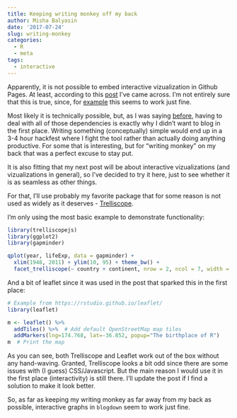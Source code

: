 ```yaml
---
title: Keeping writing monkey off my back
author: Misha Balyasin
date: '2017-07-24'
slug: writing-monkey
categories:
  - R
  - meta
tags:
  - interactive
---
```


Apparently, it is not possible to embed interactive vizualization in Github Pages. At least, according to this [post](https://randomjohn.github.io/r-maps-with-leaflet/) I've came across. I'm not entirely sure that this is true, since, for [example](http://hafen.github.io/trelliscopejs-demo/housing/) this seems to work just fine. 

Most likely it is technically possible, but, as I was saying [before](http://www.mishabalyasin.com/2017/07/23/blogdown-netlify/), having to deal with all of those dependencies is exactly why I didn't want to blog in the first place. Writing something (conceptually) simple would end up in a 3-4 hour hackfest where I fight the tool rather than actually doing anything productive. For some that is interesting, but for "writing monkey" on my back that was a perfect excuse to stay put.

It is also fitting that my next post will be about interactive vizualizations (and vizualizations in general), so I've decided to try it here, just to see whether it is as seamless as other things.

For that, I'll use probably my favorite package that for some reason is not used as widely as it deserves - [Trelliscope](https://github.com/hafen/trelliscopejs/). 

I'm only using the most basic example to demonstrate functionality:

```r
library(trelliscopejs)
library(ggplot2)
library(gapminder)

qplot(year, lifeExp, data = gapminder) +
  xlim(1948, 2011) + ylim(10, 95) + theme_bw() +
  facet_trelliscope(~ country + continent, nrow = 2, ncol = 7, width = 300, self_contained = TRUE)
```

And a bit of leaflet since it was used in the post that sparked this in the first place:

```r
# Example from https://rstudio.github.io/leaflet/
library(leaflet)

m <- leaflet() %>%
  addTiles() %>%  # Add default OpenStreetMap map tiles
  addMarkers(lng=174.768, lat=-36.852, popup="The birthplace of R")
m  # Print the map
```

As you can see, both Trelliscope and Leaflet work out of the box without any hand-waving. Granted, Trelliscope looks a bit odd since there are some issues with (I guess) CSS/Javascript. But the main reason I would use it in the first place (interactivity) is still there. I'll update the post if I find a solution to make it look better.

So, as far as keeping my writing monkey as far away from my back as possible, interactive graphs in `blogdown` seem to work just fine.

